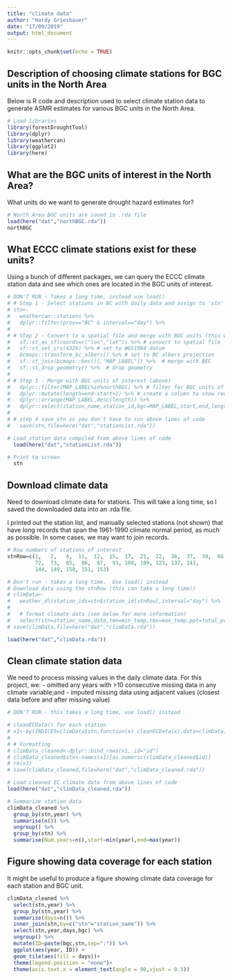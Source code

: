 ```yaml
---
title: "climate data"
author: "Hardy Griesbauer"
date: "17/09/2019"
output: html_document
---
```


```r
knitr::opts_chunk$set(echo = TRUE)
```

## Description of choosing climate stations for BGC units in the North Area

Below is R code and description used to select climate station data to generate ASMR estimates for 
various BGC units in the North Area.

```r
# Load libraries
library(forestDroughtTool)
library(dplyr)
library(weathercan)
library(ggplot2)
library(here)
```

## What are the BGC units of interest in the North Area?

What units do we want to generate drought hazard estimates for?

```r
# North Area BGC units are saved in .rda file
load(here("dat","northBGC.rda"))
northBGC

```

## What ECCC climate stations exist for these units?

Using a bunch of different packages, we can query the ECCC climate station data and see which ones are located in the BGC units of interest.

```r

# DON'T RUN - Takes a long time, instead use load()
# # Step 1 - Select stations in BC with daily data and assign to 'stn'
# stn<-
#   weathercan::stations %>% 
#   dplyr::filter(prov=="BC" & interval=="day") %>%  
#   
# # Step 2 - Convert to a spatial file and merge with BGC units (this will take awhile!)
#   sf::st_as_sf(coords=c("lon","lat")) %>% # convert to spatial file
#   sf::st_set_crs(4326) %>% # set to WGS1984 datum
#   bcmaps::transform_bc_albers() %>% # set to BC albers projection
#   sf::st_join(bcmaps::bec()[,"MAP_LABEL"]) %>%  # merge with BEC
#   sf::st_drop_geometry() %>%  # drop geometry
# 
# # Step 3 - Merge with BGC units of interest (above)
#   dplyr::filter(MAP_LABEL%in%northBGC) %>% # filter for BGC units of interest
#   dplyr::mutate(length=end-start+1) %>% # create a column to show record length
#   dplyr::arrange(MAP_LABEL,desc(length)) %>% 
#   dplyr::select(station_name,station_id,bgc=MAP_LABEL,start,end,length)
# 
# # step 4 save stn so you don't have to run above lines of code
#   save(stn,file=here("dat","stationList.rda"))

# Load station data compiled from above lines of code
  load(here("dat","stationList.rda"))

# Print to screen
  stn
```

## Download climate data
Need to download climate data for stations.  This will take a long time, so I saved the downloaded data into an .rda file.

I printed out the station list, and manually selected stations (not shown) that have long records that span the 1961-1990 climate normal period, as much as possible.  In some cases, we may want to join records.

```r
# Row numbers of stations of interest
stnRow=c(1,   2,   4,  11,  12,  15,  17,  21,  22,  36,  37,  39,  66,  67,
         72,  73,  85,  86,  87,  93, 108, 109, 123, 137, 143,
         144, 149, 150, 151, 153)

# Don't run - takes a long time.  Use load() instead
# Download data using the stnRow (this can take a long time!)
# climData<-
#   weather_dl(station_ids=stn$station_id[stnRow],interval="day") %>%
#   
#   # format climate data (see below for more information)
#   select(stn=station_name,date,tmn=min_temp,tmx=max_temp,ppt=total_precip,year,month,day)
# save(climData,file=here("dat","climData.rda"))

load(here("dat","climData.rda"))

```

## Clean climate station data
We need to process missing values in the daily climate data.  For this project, we:
- omitted any years with >10 consecutive missing data in any climate variable;and
- imputed missing data using adjacent values (closest data before and after missing value)

```r

# DON'T RUN - this takes a long time, use load() instead

# cleanECData() for each station
# x1<-by(INDICES=climData$stn,function(x) cleanECData(x),data=climData) 
# 
# # Formatting
# climData_cleaned<-dplyr::bind_rows(x1,.id="id") 
# climData_cleaned$stn<-names(x1)[as.numeric(climData_cleaned$id)]
# rm(x1)
# save(climData_cleaned,file=here("dat","climData_cleaned.rda"))

# Load cleaned EC climate data from above lines of code
load(here("dat","climData_cleaned.rda"))

# Summarize station data 
climData_cleaned %>%
  group_by(stn,year) %>%
  summarise(n()) %>%
  ungroup() %>%
  group_by(stn) %>%
  summarise(Num.years=n(),start=min(year),end=max(year))

```

## Figure showing data coverage for each station
It might be useful to produce a figure showing climate data coverage for each station and BGC unit.

```r

climData_cleaned %>% 
  select(stn,year) %>% 
  group_by(stn,year) %>% 
  summarise(days=n()) %>% 
  inner_join(stn,by=c("stn"="station_name")) %>% 
  select(stn,year,days,bgc) %>% 
  ungroup() %>% 
  mutate(ID=paste(bgc,stn,sep=":")) %>% 
  ggplot(aes(year, ID)) +
  geom_tile(aes(fill = days))+
  theme(legend.position = "none")+
  theme(axis.text.x = element_text(angle = 90,vjust = 0.5))




```
